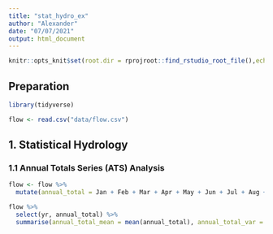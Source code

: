 ```yaml
---
title: "stat_hydro_ex"
author: "Alexander"
date: "07/07/2021"
output: html_document
---
```


```r
knitr::opts_knit$set(root.dir = rprojroot::find_rstudio_root_file(),echo = TRUE)
```

## Preparation

```r
library(tidyverse)
```

```r

flow <- read.csv("data/flow.csv")

```


## 1. Statistical Hydrology

### 1.1 Annual Totals Series (ATS) Analysis

```r
flow <- flow %>%
  mutate(annual_total = Jan + Feb + Mar + Apr + May + Jun + Jul + Aug + Sep + Oct + Nov + Dec)

flow %>%
  select(yr, annual_total) %>%
  summarise(annual_total_mean = mean(annual_total), annual_total_var = var(annual_total), annual_total_stdr_dev = sd(annual_total))

```

```r

```

